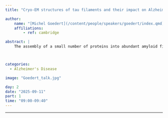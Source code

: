 ```yaml
---
title: "Cryo-EM structures of tau filaments and their impact on Alzheimer’s disease"

author:
    name: "[Michel Goedert](/content/people/speakers/goedert/index.qmd)"
    affiliations:
        - ref: cambridge

abstract: |
    The assembly of a small number of proteins into abundant amyloid filaments defines most human neurodegenerative diseases, including Alzheimer’s and Parkinson’s. In Alzheimer’s disease these proteins are amyloid-beta and tau. Based largely on the study of familial forms of disease, the formation of abundant filaments or their mere presence is believed to result in the propagation of inclusions and neurodegeneration. Since 2017, in a collaboration with the group of Sjors Scheres at the MRC Laboratory of Molecular Biology, we are using cryo-EM to determine the structures of amyloid filaments from the human brain. I will describe our work on tau filaments and discuss its impact on understanding Alzheimer’s disease.



categories:
  - Alzheimer's Disease

image: "Goedert_talk.jpg"

day: 2
date: "2025-09-11"
part: 1
time: "09:00-09:40"
---
```


***

<!-- <object data="/res/quarto.pdf" type="application/pdf" width="100%" height="600">
</object> -->
